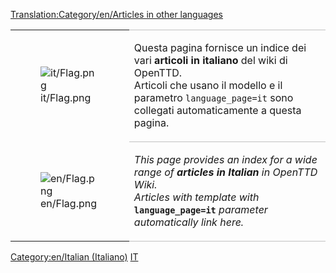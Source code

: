 [[Translation:Category/en/Articles in other languages]]

{| 
|- valign="top"
| [[File:it/Flag.png]]
| style="border-top:1px solid silver; border-bottom:1px solid silver;" |Questa pagina fornisce un indice dei vari '''articoli in italiano''' del wiki di OpenTTD.<br/>Articoli che usano il modello {{en/s|Other_languages}} e il parametro <code><nowiki>language_page=it</nowiki></code> sono collegati automaticamente a questa pagina.
|- valign="top"
| [[File:en/Flag.png]]
| style="border-bottom:1px solid silver;" |''This page provides an index for a wide range of '''articles in Italian''' in OpenTTD Wiki.<br/>Articles with {{en/s|Other_languages}} template with'' '''<code><nowiki>language_page=it</nowiki></code>''' ''parameter automatically link here.''
|}


[[Category:en/Italian (Italiano)]][[Category:en/Articles in other languages|IT]]